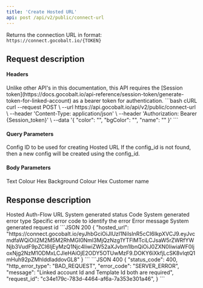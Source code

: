 ```yaml
---
title: 'Create Hosted URL'
api: post /api/v2/public/connect-url
---
```


Returns the connection URL in format: `https://connect.gocobalt.io/{TOKEN}` 

## Request description
#### Headers
<ParamField header="Authorization" type="string">
Unlike other API's in this documentation, this API requires the [Session token](https://docs.gocobalt.io/api-reference/session-token/generate-token-for-linked-account) as a bearer token for authentication.
</ParamField>

<RequestExample>
```bash cURL
curl --request POST \
  --url https://api.gocobalt.io/api/v2/public/connect-url \
  --header 'Content-Type: application/json' \
  --header 'Authorization: Bearer {Session_token}' \
  --data '{
  "color": "<string>",
  "bgColor": "<string>",
  "name": "<string>"
}'
```
</RequestExample>

#### Query Parameters
<ParamField query="config_id" type="string">
  Config ID to be used for creating Hosted URL
</ParamField>
<Info>
If the config_id is not found, then a new config will be created using the config_id.
</Info>

#### Body Parameters
<ParamField body="color" type="string">
  Text Colour Hex
</ParamField>

<ParamField body="bgColor" type="string">
  Background Colour Hex
</ParamField>

<ParamField body="name" type="string">
  Customer name
</ParamField>

## Response description

<Tabs>
  <Tab title="200">
    <ResponseField name="hosted_url" type="string">
      Hosted Auth-Flow URL
    </ResponseField>
  </Tab>
  <Tab title="400">
    <ResponseField name="status_code" type="integer">
    System generated status Code
    </ResponseField>
    <ResponseField name="http_error_type" type="string">
    System generated error type
    </ResponseField>
    <ResponseField name="error_code" type="string">
    Specific error code to identify the error
    </ResponseField>
    <ResponseField name="message" type="string">
    Error message
    </ResponseField>
    <ResponseField name="request_id" type="string">
    System generated request id
    </ResponseField>
  </Tab>
</Tabs>

<ResponseExample>
```JSON 200
{
    "hosted_url": "https://connect.gocobalt.io/eyJhbGciOiJIUzI1NiIsInR5cCI6IkpXVCJ9.eyJvcmdfaWQiOiI2M2M5M2RhMGI0NmI3MjQzNzg1YTFlMTciLCJsaW5rZWRfYWNjb3VudF9pZCI6IjEyMzQ1Njc4IiwiZW52aXJvbm1lbnQiOiJ0ZXN0IiwiaWF0IjoxNjg2NzM1ODMxLCJleHAiOjE2ODY5OTUwMzF9.DOKY6iXkfjLcSK8vIqtQ1mHuh92pZMhlddladdovGL8"
}
```
```JSON 400
{
    "status_code": 400,
    "http_error_type": "BAD_REQUEST",
    "error_code": "SERVER_ERROR",
    "message": "Linked account Id and Template Id both are required",
    "request_id": "c34e179c-783d-4464-af6a-7a353e301a46",
}
```
</ ResponseExample>